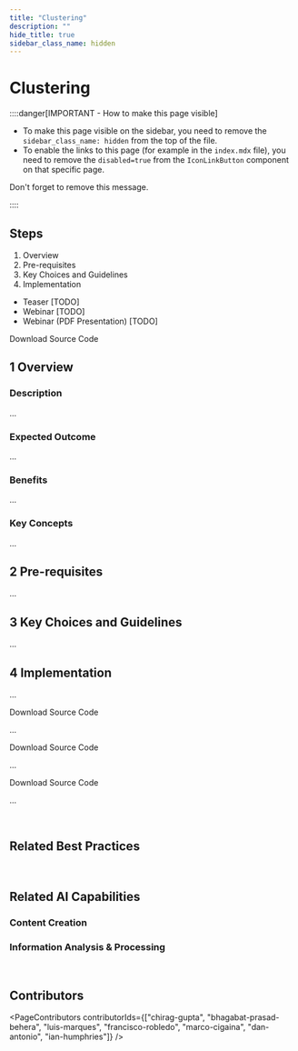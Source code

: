 ```yaml
---
title: "Clustering"
description: ""
hide_title: true
sidebar_class_name: hidden
---
```



<PageViewTracker />

<div className="hero-header">
  <h1>Clustering</h1>
</div>

::::danger[IMPORTANT - How to make this page visible]

- To make this page visible on the sidebar, you need to remove the <code>sidebar_class_name: hidden</code> from the top of the file.
- To enable the links to this page (for example in the <code>index.mdx</code> file), you need to remove the <code>disabled=true</code> from the <code>IconLinkButton</code> component on that specific page.

Don't forget to remove this message.

::::

<div className="section-with-background">
  <div className="row">
    <div className="col col--8">
      <h2>Steps</h2>
      <ol className="steps-list">
        <li>
          <Link to="#1-overview">Overview</Link>
        </li>
        <li>
          <Link to="#2-pre-requisites">Pre-requisites</Link>
        </li>
        <li>
          <Link to="#3-key-choices-and-guidelines">Key Choices and Guidelines</Link>
        </li>
        <li>
          <Link to="#4-implementation">Implementation</Link>
        </li>
      </ol>
    </div>
    <div className="col col--4">
      <ul className="resource-links">
        <li>
          <Link target="_blank" to={useBaseUrl("generative-ai/kg-rag-creation/videos/#TODO")}>
            <Icon name="video" />
            <span>Teaser [TODO]</span>
          </Link>
        </li>
        <LoginWall renderOnlyWhenLoggedIn={true}>
          <li>
            <Link target="_blank" to={useBaseUrl("generative-ai/kg-rag-creation/videos/#TODO")}>
              <Icon name="video" />
              <span>Webinar [TODO]</span>
            </Link>
          </li>
          <li>
            <Link target="_blank" to={useBaseUrl("generative-ai/kg-rag-creation/pdfs/#TODO")}>
              <Icon name="pdf-attachment" />
              <span>Webinar (PDF Presentation) [TODO]</span>
            </Link>
          </li>
        </LoginWall>
      </ul>
    </div>
  </div>
</div>

<LoginWall renderOnlyWhenLoggedIn={true}>
  <TrackableLink href="#EXAMPLE_CODE_LINK" className="button button--primary button--lg download-source-btn" target="_blank" trackingFeature="">
    <span>Download Source Code</span>
  </TrackableLink>
</LoginWall>

## <span className="step-number">1</span> <span className="step-title">Overview</span>

### Description

...

### Expected Outcome

...

<LoginWall>

### Benefits

...

### Key Concepts

...

## <span className="step-number">2</span> <span className="step-title">Pre-requisites</span>

...

## <span className="step-number">3</span> <span className="step-title">Key Choices and Guidelines</span>

...

## <span className="step-number">4</span> <span className="step-title">Implementation</span>

...

<div className="tabs-with-background">
<Tabs groupId="language">
<TabItem value="python" label="Python" default>

<TrackableLink href="#EXAMPLE_CODE_LINK/python" className="button button--primary button--lg download-source-btn--tab" target="_blank" trackingFeature="">
  <span>Download Source Code</span>
</TrackableLink>

...

</TabItem>

<TabItem value="javascript-typescript" label="JavaScript/TypeScript">

<TrackableLink href="#EXAMPLE_CODE_LINK/typescript" className="button button--primary button--lg download-source-btn--tab" target="_blank" trackingFeature="">
  <span>Download Source Code</span>
</TrackableLink>

...

</TabItem>

<TabItem value="cap-app" label="CAP">

<TrackableLink href="#EXAMPLE_CODE_LINK/cap" className="button button--primary button--lg download-source-btn--tab" target="_blank" trackingFeature="">
  <span>Download Source Code</span>
</TrackableLink>

...

</TabItem>

</Tabs>
</div>

<br />

<div className="section-with-background blue">

## <span className="post-article-first-title">Related Best Practices</span>

<ul className="button-grid">
  <IconLinkButton href="/docs/technical-view/generative-ai/rag/vector-rag-query-pipeline" text="Vector-based RAG - Query Pipeline" />
</ul>

</div>

<br />

<div className="section-with-background purple">

## Related AI Capabilities

<h3>
  <Link to={useBaseUrl("/docs/functional-view/content-creation")}>Content Creation</Link>
</h3>

<ul className="button-grid">
  <IconLinkButton href="/docs/functional-view/content-creation/generate-text-specific-knowledge" text="Generate Text based on Proprietary, Specific Knowledge" />
</ul>

<h3>
  <Link to={useBaseUrl("/docs/functional-view/information-analysis-and-processing")}>Information Analysis & Processing</Link>
</h3>

<ul className="button-grid">
  <IconLinkButton href="/docs/functional-view/information-analysis-and-processing/qa-on-enterprise-knowledge-base" text="Question & Answers on Enterprise Knowledge Base" />
</ul>

</div>

<br />

<div className="section-with-background gradient-violet-blue">

## Contributors

<PageContributors contributorIds={["chirag-gupta", "bhagabat-prasad-behera", "luis-marques", "francisco-robledo", "marco-cigaina", "dan-antonio", "ian-humphries"]} />

</div>

</LoginWall>
